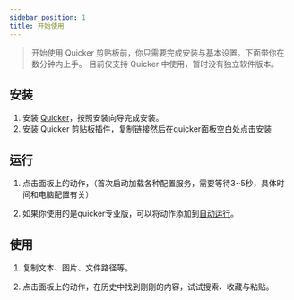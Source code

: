 ```yaml
---
sidebar_position: 1
title: 开始使用
---
```


> 开始使用 Quicker 剪贴板前，你只需要完成安装与基本设置。下面带你在数分钟内上手。
> 目前仅支持 Quicker 中使用，暂时没有独立软件版本。

## 安装

1. 安装 [Quicker](https://getquicker.net/Download)，按照安装向导完成安装。
2. 安装 Quicker 剪贴板插件，复制链接然后在quicker面板空白处点击安装


<QuickerActionInstallButton
  title="剪贴板"
  iconUrl="https://files.getquicker.net/_icons/D238156FA240C2989A8581FA7D7B6F9558552F44.png"
  url="https://getquicker.net/sharedaction?code=9ec53d43-5539-4571-6886-08d8c752bfcb"
/> 


## 运行

1. 点击面板上的动作，（首次启动加载各种配置服务，需要等待3~5秒，具体时间和电脑配置有关）

2. 如果你使用的是quicker专业版，可以将动作添加到[自动运行](quicker:settings:AutoRunActions)。

<ClickableImage src={autorun1} alt="自动运行设置1" />

<ClickableImage src={autorun2} alt="自动运行设置2" />

## 使用

1. 复制文本、图片、文件路径等。

2. 点击面板上的动作，在历史中找到刚刚的内容，试试搜索、收藏与粘贴。